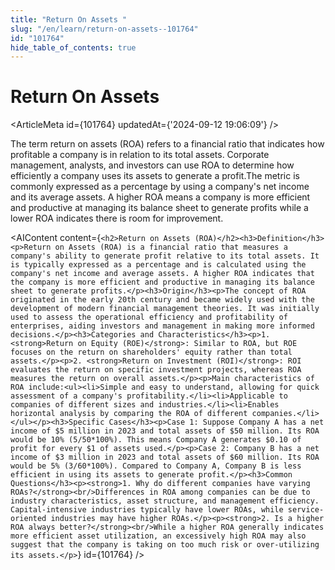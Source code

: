 ```yaml
---
title: "Return On Assets "
slug: "/en/learn/return-on-assets--101764"
id: "101764"
hide_table_of_contents: true
---
```



# Return On Assets 

<ArticleMeta id={101764} updatedAt={'2024-09-12 19:06:09'} />
<div className='border-solid border-b border-t-0 my-4 border-[var(--ifm-color-gray-300)]' />

The term return on assets (ROA) refers to a financial ratio that indicates how profitable a company is in relation to its total assets. Corporate management, analysts, and investors can use ROA to determine how efficiently a company uses its assets to generate a profit.The metric is commonly expressed as a percentage by using a company's net income and its average assets. A higher ROA means a company is more efficient and productive at managing its balance sheet to generate profits while a lower ROA indicates there is room for improvement.

<AIContent content={`<h2>Return on Assets (ROA)</h2><h3>Definition</h3><p>Return on Assets (ROA) is a financial ratio that measures a company's ability to generate profit relative to its total assets. It is typically expressed as a percentage and is calculated using the company's net income and average assets. A higher ROA indicates that the company is more efficient and productive in managing its balance sheet to generate profits.</p><h3>Origin</h3><p>The concept of ROA originated in the early 20th century and became widely used with the development of modern financial management theories. It was initially used to assess the operational efficiency and profitability of enterprises, aiding investors and management in making more informed decisions.</p><h3>Categories and Characteristics</h3><p>1. <strong>Return on Equity (ROE)</strong>: Similar to ROA, but ROE focuses on the return on shareholders' equity rather than total assets.</p><p>2. <strong>Return on Investment (ROI)</strong>: ROI evaluates the return on specific investment projects, whereas ROA measures the return on overall assets.</p><p>Main characteristics of ROA include:<ul><li>Simple and easy to understand, allowing for quick assessment of a company's profitability.</li><li>Applicable to companies of different sizes and industries.</li><li>Enables horizontal analysis by comparing the ROA of different companies.</li></ul></p><h3>Specific Cases</h3><p>Case 1: Suppose Company A has a net income of $5 million in 2023 and total assets of $50 million. Its ROA would be 10% (5/50*100%). This means Company A generates $0.10 of profit for every $1 of assets used.</p><p>Case 2: Company B has a net income of $3 million in 2023 and total assets of $60 million. Its ROA would be 5% (3/60*100%). Compared to Company A, Company B is less efficient in using its assets to generate profit.</p><h3>Common Questions</h3><p><strong>1. Why do different companies have varying ROAs?</strong><br/>Differences in ROA among companies can be due to industry characteristics, asset structure, and management efficiency. Capital-intensive industries typically have lower ROAs, while service-oriented industries may have higher ROAs.</p><p><strong>2. Is a higher ROA always better?</strong><br/>While a higher ROA generally indicates more efficient asset utilization, an excessively high ROA may also suggest that the company is taking on too much risk or over-utilizing its assets.</p>`} id={101764} />

